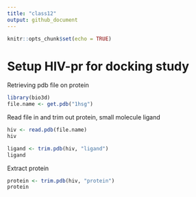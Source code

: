 ```yaml
---
title: "class12"
output: github_document
---
```


```r
knitr::opts_chunk$set(echo = TRUE)
```


# Setup HIV-pr for docking study


Retrieving pdb file on protein
```r

library(bio3d)
file.name <- get.pdb("1hsg")

```

Read file in and trim out protein, small molecule ligand

```r
hiv <- read.pdb(file.name)
hiv
```

```r
ligand <- trim.pdb(hiv, "ligand")
ligand
```

Extract protein

```r
protein <- trim.pdb(hiv, "protein")
protein
```






























































































